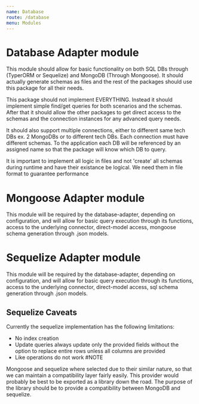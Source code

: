 ```yaml
---
name: Database
route: /database
menu: Modules
---
```


# Database Adapter module

This module should allow for basic functionality on both SQL DBs
through (TyperORM or Sequelize) and MongoDB (Through Mongoose).
It should actually generate schemas as files and the rest of the packages
should use this package for all their needs.

This package should not implement EVERYTHING. Instead it should implement
simple find/get queries for both scenarios and the schemas. After that it
should allow the other packages to get direct access to the schemas and the
connection instances for any advanced query needs.

It should also support multiple connections, either to different same tech DBs
ex. 2 MongoDBs or to different tech DBs. Each connection must have different schemas.
To the application each DB will be referenced by an assigned name so that the package
will know which DB to query.

It is important to implement all logic in files and not 'create' all schemas during
runtime and have their existance be logical. We need them in file format to guarantee performance

# Mongoose Adapter module

This module will be required by the database-adapter, depending on configuration,
and will allow for basic query execution through its functions, access to the underlying connector,
direct-model access, mongoose schema generation through .json models.

# Sequelize Adapter module

This module will be required by the database-adapter, depending on configuration,
and will allow for basic query execution through its functions, access to the underlying connector,
direct-model access, sql schema generation through .json models.
## Sequelize Caveats
Currently the sequelize implementation has the following limitations:
- No index creation
- Update queries always update only the provided fields without the option to replace entire rows unless all columns are provided
- Like operations do not work
#NOTE

Mongoose and sequelize where selected due to their similar nature, so that we can maintain
a compatibility layer fairly easily. This provider would probably be best to be exported as
a library down the road. The purpose of the library should be to provide a compatibility between MongoDB
and sequelize.
